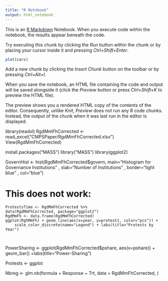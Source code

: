 ```yaml
---
title: "R Notebook"
output: html_notebook
---
```


This is an [R Markdown](http://rmarkdown.rstudio.com) Notebook. When you execute code within the notebook, the results appear beneath the code. 

Try executing this chunk by clicking the *Run* button within the chunk or by placing your cursor inside it and pressing *Ctrl+Shift+Enter*. 

```r
plot(cars)
```

Add a new chunk by clicking the *Insert Chunk* button on the toolbar or by pressing *Ctrl+Alt+I*.

When you save the notebook, an HTML file containing the code and output will be saved alongside it (click the *Preview* button or press *Ctrl+Shift+K* to preview the HTML file).

The preview shows you a rendered HTML copy of the contents of the editor. Consequently, unlike *Knit*, *Preview* does not run any R code chunks. Instead, the output of the chunk when it was last run in the editor is displayed.



library(readxl)
RgdMmFhCorrected <- read_excel("CMPSPaper/RgdMmFhCorrected.xlsx")
View(RgdMmFhCorrected)

install.packages("MASS")
library("MASS")
library(ggplot2)

GovernHist <- hist(RgdMmFhCorrected$govern,
              main="Histogram for Governance Institutions" ,
              xlab="Number of Institutions" ,
              border="light blue" ,
              col="blue") 
  
# This does not work: 
    ProtestsTime <- RgdMmFhCorrected %>%
    data(RgdMmFhCorrected, package="ggplot2")
    RgdMmFh <- data.frame(RgdMmFhCorrected)
    ggplot(RghMmFh) + geom_line(aes(x=year, y=protest1, color="pcs")) +
        scale_color_discrete(name="Legend") + labs(title="Protests by Year")
        
        
PowerSharing <- ggplot(RgdMmFhCorrected$pshare, aes(x=pshare)) + geom_bar() +labs(title="Power-Sharing")



Protests <- ggplot

Nbreg <- glm.nb(formula = Response ~ Trt, data = RgdMmFhCorrected, 
      )




